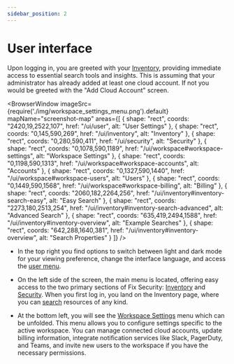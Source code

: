 ```yaml
---
sidebar_position: 2
---
```


# User interface

Upon logging in, you are greeted with your [Inventory](./inventory.mdx), providing immediate access to essential search tools and insights. This is assuming that your administrator has already added at least one cloud account. If not you would be greeted with the "Add Cloud Account" screen.

<BrowserWindow 
    imageSrc={require('./img/workspace_settings_menu.png').default}
    mapName="screenshot-map"
    areas={[
      { shape: "rect", coords: "2420,19,2522,107", href: "/ui/user", alt: "User Settings" },
      { shape: "rect", coords: "0,145,590,269", href: "/ui/inventory", alt: "Inventory" },
      { shape: "rect", coords: "0,280,590,411", href: "/ui/security", alt: "Security" },
      { shape: "rect", coords: "0,1078,590,1189", href: "/ui/workspace#workspace-settings", alt: "Workspace Settings" },
      { shape: "rect", coords: "0,1198,590,1313", href: "/ui/workspace#workspace-accounts", alt: "Accounts" },
      { shape: "rect", coords: "0,1327,590,1440", href: "/ui/workspace#workspace-users", alt: "Users" },
      { shape: "rect", coords: "0,1449,590,1568", href: "/ui/workspace#workspace-billing", alt: "Billing" },
      { shape: "rect", coords: "2060,182,2264,256", href: "/ui/inventory#inventory-search-easy", alt: "Easy Search" },
      { shape: "rect", coords: "2273,180,2513,254", href: "/ui/inventory#inventory-search-advanced", alt: "Advanced Search" },
      { shape: "rect", coords: "635,419,2494,1588", href: "/ui/inventory#inventory-overview", alt: "Example Searches" },
      { shape: "rect", coords: "642,288,1640,381", href: "/ui/inventory#inventory-overview", alt: "Search Properties" }
    ]}
/>

- In the top right you find options to switch between light and dark mode for your viewing preference, change the interface language, and access the [user menu](./user.mdx).

- On the left side of the screen, the main menu is located, offering easy access to the two primary sections of Fix Security: [Inventory](./inventory.mdx) and [Security](./security/index.mdx). When you first log in, you land on the Inventory page, where you can [search](./inventory.mdx) resources of any kind.

- At the bottom left, you will see the [Workspace Settings](./workspace.mdx) menu which can be unfolded. This menu allows you to configure settings specific to the active workspace. You can manage connected cloud accounts, update billing information, integrate notification services like Slack, PagerDuty, and Teams, and invite new users to the workspace if you have the necessary permissions.
